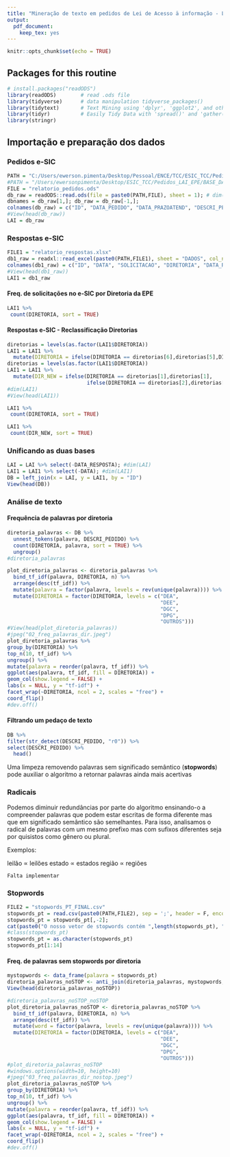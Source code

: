```yaml
---
title: "Mineração de texto em pedidos de Lei de Acesso ä informação - LAI"
output: 
  pdf_document: 
    keep_tex: yes
---
```


```r
knitr::opts_chunk$set(echo = TRUE)
```

 <!-- REFERÊNCIAS
 https://www.tidytextmining.com/tidytext.html#contrasting-tidy-text-with-other-data-structures
 
 -->

## Packages for this routine
```r
# install.packages("readODS")
library(readODS)        # read .ods file
library(tidyverse)      # data manipulation tidyverse_packages()
library(tidytext)       # Text Mining using 'dplyr', 'ggplot2', and other Tidy Tools
library(tidyr)          # Easily Tidy Data with 'spread()' and 'gather()' Functions
library(stringr)
```


## Importação e preparação dos dados

### Pedidos e-SIC
```r
PATH = "C:/Users/ewerson.pimenta/Desktop/Pessoal/ENCE/TCC/ESIC_TCC/Pedidos_LAI_EPE/BASE_DADOS/"
#PATH = "/Users/ewersonpimenta/Desktop/ESIC_TCC/Pedidos_LAI_EPE/BASE_DADOS/"
FILE = "relatorio_pedidos.ods"
db_raw = readODS::read.ods(file = paste0(PATH,FILE), sheet = 1); # dim(db_raw)
dbnames = db_raw[1,]; db_raw = db_raw[-1,]; 
colnames(db_raw) = c("ID", "DATA_PEDIDO", "DATA_PRAZOATEND", "DESCRI_PEDIDO", "RESUMO_PEDIDO", "DATA_RESPOSTA")
#View(head(db_raw))
LAI = db_raw
```

### Respostas e-SIC
```r
FILE1 = "relatorio_respostas.xlsx"
db1_raw = readxl::read_excel(paste0(PATH,FILE1), sheet = "DADOS", col_names = TRUE); # dim(db1_raw); names(db1_raw)
colnames(db1_raw) = c("ID", "DATA", "SOLICITACAO", "DIRETORIA", "DATA_RESPOSTA")
#View(head(db1_raw))
LAI1 = db1_raw
```

#### Freq. de solicitações no e-SIC por Diretoria da EPE
```r
LAI1 %>%
 count(DIRETORIA, sort = TRUE)
```



#### Respostas e-SIC - Reclassificação Diretorias
```r
diretorias = levels(as.factor(LAI1$DIRETORIA))
LAI1 = LAI1 %>% 
  mutate(DIRETORIA = ifelse(DIRETORIA == diretorias[6],diretorias[5],DIRETORIA))
diretorias = levels(as.factor(LAI1$DIRETORIA))
LAI1 = LAI1 %>% 
  mutate(DIR_NEW = ifelse(DIRETORIA == diretorias[1],diretorias[1],
                          ifelse(DIRETORIA == diretorias[2],diretorias[2], "OUTRAS")))
#dim(LAI1)
#View(head(LAI1))
```

```r
LAI1 %>%
 count(DIRETORIA, sort = TRUE)
```

```r
LAI1 %>%
 count(DIR_NEW, sort = TRUE)
```

### Unificando as duas bases
```r
LAI = LAI %>% select(-DATA_RESPOSTA); #dim(LAI)
LAI1 = LAI1 %>% select(-DATA); #dim(LAI1)
DB = left_join(x = LAI, y = LAI1, by = "ID")
View(head(DB))
```

### Análise de texto

#### Frequência de palavras por diretoria
```r
diretoria_palavras <- DB %>%
  unnest_tokens(palavra, DESCRI_PEDIDO) %>%
  count(DIRETORIA, palavra, sort = TRUE) %>%
  ungroup()
#diretoria_palavras

plot_diretoria_palavras <- diretoria_palavras %>%
  bind_tf_idf(palavra, DIRETORIA, n) %>%
  arrange(desc(tf_idf)) %>%
  mutate(palavra = factor(palavra, levels = rev(unique(palavra)))) %>%
  mutate(DIRETORIA = factor(DIRETORIA, levels = c("DEA",
                                                  "DEE",
                                                  "DGC",
                                                  "DPG",
                                                  "OUTROS")))
#View(head(plot_diretoria_palavras))
#jpeg("02_freq_palavras_dir.jpeg")
plot_diretoria_palavras %>%
group_by(DIRETORIA) %>%
top_n(10, tf_idf) %>%
ungroup() %>%
mutate(palavra = reorder(palavra, tf_idf)) %>%
ggplot(aes(palavra, tf_idf, fill = DIRETORIA)) +
geom_col(show.legend = FALSE) +
labs(x = NULL, y = "tf-idf") +
facet_wrap(~DIRETORIA, ncol = 2, scales = "free") +
coord_flip()
#dev.off()
```

#### Filtrando um pedaço de texto
```r
DB %>%
filter(str_detect(DESCRI_PEDIDO, "r0")) %>%
select(DESCRI_PEDIDO) %>%
  head()
```

Uma limpeza removendo palavras sem significado semântico (**stopwords**) pode auxiliar o algoritmo a retornar palavras ainda mais acertivas


### Radicais
Podemos diminuir redundâncias por parte do algoritmo ensinando-o a compreender palavras que podem estar escritas de forma diferente mas que em significado semântico são semelhantes. Para isso, analisamos o radical de palavras com um mesmo prefixo mas com sufixos diferentes seja por quisistos como gênero ou plural.

Exemplos:

leilão $\propto$ leilões
estado $\propto$ estados
região $\propto$ regiões

`Falta implementar`


### Stopwords
```r
FILE2 = "stopwords_PT_FINAL.csv"
stopwords_pt = read.csv(paste0(PATH,FILE2), sep = ';', header = F, encoding = "UTF-8"); # dim(stopwords_pt)
stopwords_pt = stopwords_pt[,-2]; 
cat(paste0("O nosso vetor de stopwords contém ",length(stopwords_pt), " palavras únicas"))
#class(stopwords_pt)
stopwords_pt = as.character(stopwords_pt)
stopwords_pt[1:14]
```

#### Freq. de palavras sem **stopwords** por diretoria
```r
mystopwords <- data_frame(palavra = stopwords_pt)
diretoria_palavras_noSTOP <- anti_join(diretoria_palavras, mystopwords, by = "palavra")
View(head(diretoria_palavras_noSTOP))
```

```r
#diretoria_palavras_noSTOP_noSTOP
plot_diretoria_palavras_noSTOP <- diretoria_palavras_noSTOP %>%
  bind_tf_idf(palavra, DIRETORIA, n) %>%
  arrange(desc(tf_idf)) %>%
  mutate(word = factor(palavra, levels = rev(unique(palavra)))) %>%
  mutate(DIRETORIA = factor(DIRETORIA, levels = c("DEA",
                                                  "DEE",
                                                  "DGC",
                                                  "DPG",
                                                  "OUTROS")))
#plot_diretoria_palavras_noSTOP
#windows.options(width=10, height=10)
#jpeg("03_freq_palavras_dir_nostop.jpeg")
plot_diretoria_palavras_noSTOP %>%
group_by(DIRETORIA) %>%
top_n(10, tf_idf) %>%
ungroup() %>%
mutate(palavra = reorder(palavra, tf_idf)) %>%
ggplot(aes(palavra, tf_idf, fill = DIRETORIA)) +
geom_col(show.legend = FALSE) +
labs(x = NULL, y = "tf-idf") +
facet_wrap(~DIRETORIA, ncol = 2, scales = "free") +
coord_flip()
#dev.off()
```


